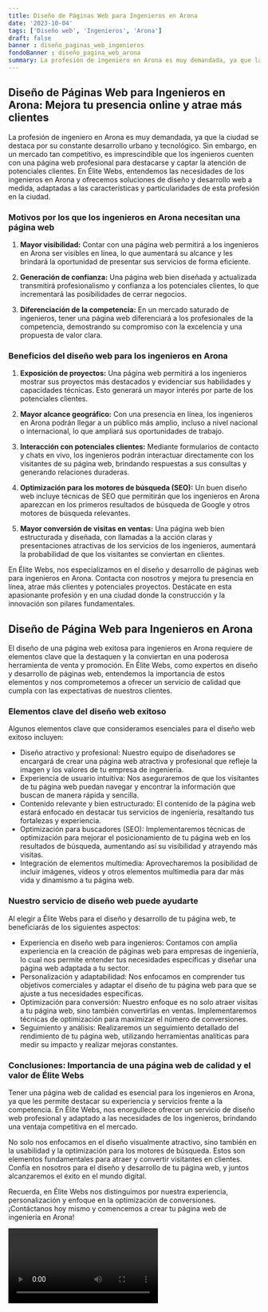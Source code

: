 ```yaml
---
title: Diseño de Páginas Web para Ingenieros en Arona
date: '2023-10-04'
tags: ['Diseño web', 'Ingenieros', 'Arona']
draft: false
banner : diseño_paginas_web_ingenieros
fondoBanner : diseño_pagina_web_arona
summary: La profesión de ingeniero en Arona es muy demandada, ya que la ciudad se destaca por su constante desarrollo urbano y tecnológico. Sin embargo, en un mercado tan competitivo, es imprescindible que los ingenieros cuenten con una página web profesional para destacarse y captar la atención de potenciales clientes. En Élite Webs, entendemos las necesidades de los ingenieros en Arona y ofrecemos soluciones de diseño y desarrollo web a medida, adaptadas a las características y particularidades de esta profesión en la ciudad.
---
```


## Diseño de Páginas Web para Ingenieros en Arona: Mejora tu presencia online y atrae más clientes

La profesión de ingeniero en Arona es muy demandada, ya que la ciudad se destaca por su constante desarrollo urbano y tecnológico. Sin embargo, en un mercado tan competitivo, es imprescindible que los ingenieros cuenten con una página web profesional para destacarse y captar la atención de potenciales clientes. En Élite Webs, entendemos las necesidades de los ingenieros en Arona y ofrecemos soluciones de diseño y desarrollo web a medida, adaptadas a las características y particularidades de esta profesión en la ciudad.

### Motivos por los que los ingenieros en Arona necesitan una página web

1. **Mayor visibilidad:** Contar con una página web permitirá a los ingenieros en Arona ser visibles en línea, lo que aumentará su alcance y les brindará la oportunidad de presentar sus servicios de forma eficiente.

2. **Generación de confianza:** Una página web bien diseñada y actualizada transmitirá profesionalismo y confianza a los potenciales clientes, lo que incrementará las posibilidades de cerrar negocios.

3. **Diferenciación de la competencia:** En un mercado saturado de ingenieros, tener una página web diferenciará a los profesionales de la competencia, demostrando su compromiso con la excelencia y una propuesta de valor clara.

### Beneficios del diseño web para los ingenieros en Arona

1. **Exposición de proyectos:** Una página web permitirá a los ingenieros mostrar sus proyectos más destacados y evidenciar sus habilidades y capacidades técnicas. Esto generará un mayor interés por parte de los potenciales clientes.

2. **Mayor alcance geográfico:** Con una presencia en línea, los ingenieros en Arona podrán llegar a un público más amplio, incluso a nivel nacional o internacional, lo que ampliará sus oportunidades de trabajo.

3. **Interacción con potenciales clientes:** Mediante formularios de contacto y chats en vivo, los ingenieros podrán interactuar directamente con los visitantes de su página web, brindando respuestas a sus consultas y generando relaciones duraderas.

4. **Optimización para los motores de búsqueda (SEO):** Un buen diseño web incluye técnicas de SEO que permitirán que los ingenieros en Arona aparezcan en los primeros resultados de búsqueda de Google y otros motores de búsqueda relevantes.

5. **Mayor conversión de visitas en ventas:** Una página web bien estructurada y diseñada, con llamadas a la acción claras y presentaciones atractivas de los servicios de los ingenieros, aumentará la probabilidad de que los visitantes se conviertan en clientes.

En Élite Webs, nos especializamos en el diseño y desarrollo de páginas web para ingenieros en Arona. Contacta con nosotros y mejora tu presencia en línea, atrae más clientes y potenciales proyectos. Destácate en esta apasionante profesión y en una ciudad donde la construcción y la innovación son pilares fundamentales.

<GifSeo />

<Cta />

## Diseño de Página Web para Ingenieros en Arona

El diseño de una página web exitosa para ingenieros en Arona requiere de elementos clave que la destaquen y la conviertan en una poderosa herramienta de venta y promoción. En Élite Webs, como expertos en diseño y desarrollo de páginas web, entendemos la importancia de estos elementos y nos comprometemos a ofrecer un servicio de calidad que cumpla con las expectativas de nuestros clientes.

### Elementos clave del diseño web exitoso

Algunos elementos clave que consideramos esenciales para el diseño web exitoso incluyen:

- Diseño atractivo y profesional: Nuestro equipo de diseñadores se encargará de crear una página web atractiva y profesional que refleje la imagen y los valores de tu empresa de ingeniería.
- Experiencia de usuario intuitiva: Nos aseguraremos de que los visitantes de tu página web puedan navegar y encontrar la información que buscan de manera rápida y sencilla.
- Contenido relevante y bien estructurado: El contenido de la página web estará enfocado en destacar tus servicios de ingeniería, resaltando tus fortalezas y experiencia.
- Optimización para buscadores (SEO): Implementaremos técnicas de optimización para mejorar el posicionamiento de tu página web en los resultados de búsqueda, aumentando así su visibilidad y atrayendo más visitas.
- Integración de elementos multimedia: Aprovecharemos la posibilidad de incluir imágenes, videos y otros elementos multimedia para dar más vida y dinamismo a tu página web.

### Nuestro servicio de diseño web puede ayudarte

Al elegir a Élite Webs para el diseño y desarrollo de tu página web, te beneficiarás de los siguientes aspectos:

- Experiencia en diseño web para ingenieros: Contamos con amplia experiencia en la creación de páginas web para empresas de ingeniería, lo cual nos permite entender tus necesidades específicas y diseñar una página web adaptada a tu sector.
- Personalización y adaptabilidad: Nos enfocamos en comprender tus objetivos comerciales y adaptar el diseño de tu página web para que se ajuste a tus necesidades específicas.
- Optimización para conversión: Nuestro enfoque es no solo atraer visitas a tu página web, sino también convertirlas en ventas. Implementaremos técnicas de optimización para maximizar el número de conversiones.
- Seguimiento y análisis: Realizaremos un seguimiento detallado del rendimiento de tu página web, utilizando herramientas analíticas para medir su impacto y realizar mejoras constantes.

### Conclusiones: Importancia de una página web de calidad y el valor de Élite Webs

Tener una página web de calidad es esencial para los ingenieros en Arona, ya que les permite destacar su experiencia y servicios frente a la competencia. En Élite Webs, nos enorgullece ofrecer un servicio de diseño web profesional y adaptado a las necesidades de los ingenieros, brindando una ventaja competitiva en el mercado.

No solo nos enfocamos en el diseño visualmente atractivo, sino también en la usabilidad y la optimización para los motores de búsqueda. Estos son elementos fundamentales para atraer y convertir visitantes en clientes. Confía en nosotros para el diseño y desarrollo de tu página web, y juntos alcanzaremos el éxito en el mundo digital.

Recuerda, en Élite Webs nos distinguimos por nuestra experiencia, personalización y enfoque en la optimización de conversiones. ¡Contáctanos hoy mismo y comencemos a crear tu página web de ingeniería en Arona!

<Video />

<CtaBot job='Ingenieros' city='Arona'/>

<Gmaps query='Arona+españa+maps' />